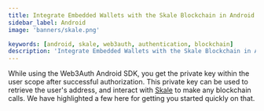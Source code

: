 ```yaml
---
title: Integrate Embedded Wallets with the Skale Blockchain in Android
sidebar_label: Android
image: 'banners/skale.png'

keywords: [android, skale, web3auth, authentication, blockchain]
description: 'Integrate Embedded Wallets with the Skale Blockchain in Android | Embedded Wallets'
---
```



<SEO
  title="Integrate Embedded Wallets with the Skale Blockchain in Android"
  description="Integrate Embedded Wallets with the Skale Blockchain in Android | Embedded Wallets"
  image="https://web3auth.io/docs/banners/skale.png"
  slug="/embedded-wallets/connect-blockchain/evm/skale/android"
/>

While using the Web3Auth Android SDK, you get the private key within the user scope after successful authorization. This private key can be used to retrieve the user's address, and interact with [Skale](https://skale.space/) to make any blockchain calls. We have highlighted a few here for getting you started quickly on that.

<EVMInteraction />
